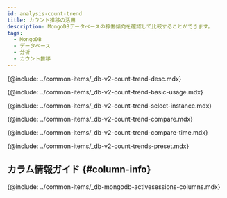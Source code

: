 ```yaml
---
id: analysis-count-trend
title: カウント推移の活用
description: MongoDBデータベースの稼働傾向を確認して比較することができます。
tags:
  - MongoDB
  - データベース
  - 分析
  - カウント推移
---
```


<!-- description-->

{@include: ../common-items/_db-v2-count-trend-desc.mdx}

<!-- ## 기본 화면 안내-->

{@include: ../common-items/_db-v2-count-trend-basic-usage.mdx} 

<!-- ### 비교 대상 선택하기-->

{@include: ../common-items/_db-v2-count-trend-select-instance.mdx} 

<!-- ### 액티브 세션 정보 비교하기-->

{@include: ../common-items/_db-v2-count-trend-compare.mdx} 

<!-- ### 특정 시간 비교하기-->

{@include: ../common-items/_db-v2-count-trend-compare-time.mdx} 

<!--## 프리셋-->

{@include: ../common-items/_db-v2-count-trends-preset.mdx} 

## カラム情報ガイド {#column-info}

{@include: ../common-items/_db-mongodb-activesessions-columns.mdx}
